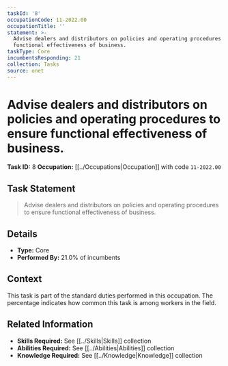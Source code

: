 ```yaml
---
taskId: '8'
occupationCode: 11-2022.00
occupationTitle: ''
statement: >-
  Advise dealers and distributors on policies and operating procedures to ensure
  functional effectiveness of business.
taskType: Core
incumbentsResponding: 21
collection: Tasks
source: onet
---
```

# Advise dealers and distributors on policies and operating procedures to ensure functional effectiveness of business.

**Task ID:** 8
**Occupation:** [[../Occupations|Occupation]] with code `11-2022.00`

## Task Statement

> Advise dealers and distributors on policies and operating procedures to ensure functional effectiveness of business.

## Details

- **Type:** Core
- **Performed By:** 21.0% of incumbents

## Context

This task is part of the standard duties performed in this occupation. The percentage indicates how common this task is among workers in the field.

## Related Information

- **Skills Required:** See [[../Skills|Skills]] collection
- **Abilities Required:** See [[../Abilities|Abilities]] collection
- **Knowledge Required:** See [[../Knowledge|Knowledge]] collection
